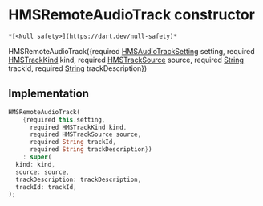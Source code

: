 # HMSRemoteAudioTrack constructor

    *[<Null safety>](https://dart.dev/null-safety)*

HMSRemoteAudioTrack({required [HMSAudioTrackSetting](../../model_hms_audio_track_setting/HMSAudioTrackSetting-class) setting, required [HMSTrackKind](../../enum_hms_track_kind/HMSTrackKind-class) kind, required [HMSTrackSource](../../enum_hms_track_source/HMSTrackSource-class) source, required [String](https://api.flutter.dev/flutter/dart-core/String-class.html) trackId, required [String](https://api.flutter.dev/flutter/dart-core/String-class.html) trackDescription})

## Implementation

```dart
HMSRemoteAudioTrack(
    {required this.setting,
      required HMSTrackKind kind,
      required HMSTrackSource source,
      required String trackId,
      required String trackDescription})
    : super(
  kind: kind,
  source: source,
  trackDescription: trackDescription,
  trackId: trackId,
);
```
